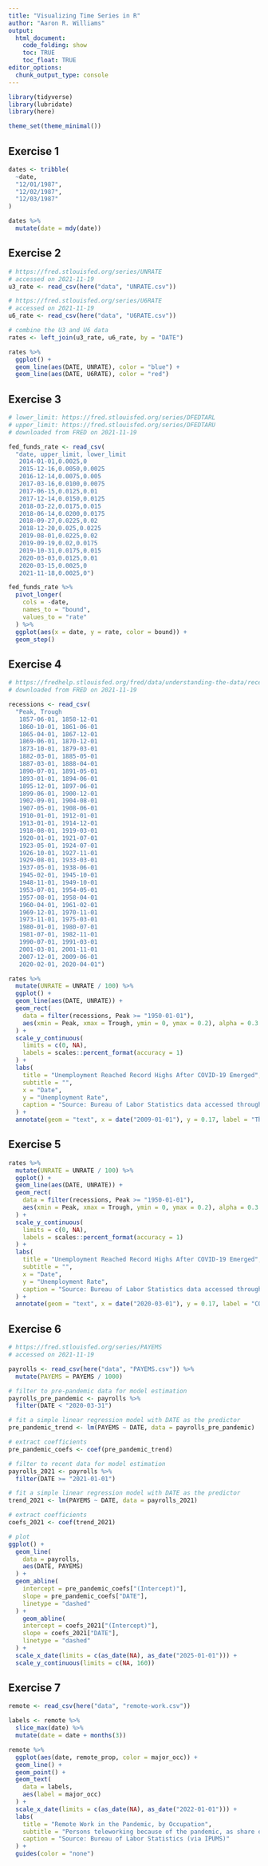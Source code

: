 ```yaml
---
title: "Visualizing Time Series in R"
author: "Aaron R. Williams"
output:
  html_document:
    code_folding: show
    toc: TRUE
    toc_float: TRUE
editor_options:
  chunk_output_type: console
---
```


```r
library(tidyverse)
library(lubridate)
library(here)

theme_set(theme_minimal())

```

## Exercise 1

```r
dates <- tribble(
  ~date,
  "12/01/1987",
  "12/02/1987",
  "12/03/1987"
)

dates %>%
  mutate(date = mdy(date))

```

## Exercise 2

```r
# https://fred.stlouisfed.org/series/UNRATE
# accessed on 2021-11-19
u3_rate <- read_csv(here("data", "UNRATE.csv"))

# https://fred.stlouisfed.org/series/U6RATE
# accessed on 2021-11-19
u6_rate <- read_csv(here("data", "U6RATE.csv"))

# combine the U3 and U6 data
rates <- left_join(u3_rate, u6_rate, by = "DATE")

rates %>%
  ggplot() +
  geom_line(aes(DATE, UNRATE), color = "blue") +
  geom_line(aes(DATE, U6RATE), color = "red")

```

## Exercise 3

```r
# lower_limit: https://fred.stlouisfed.org/series/DFEDTARL
# upper_limit: https://fred.stlouisfed.org/series/DFEDTARU
# downloaded from FRED on 2021-11-19

fed_funds_rate <- read_csv(
  "date, upper_limit, lower_limit
   2014-01-01,0.0025,0
   2015-12-16,0.0050,0.0025
   2016-12-14,0.0075,0.005
   2017-03-16,0.0100,0.0075
   2017-06-15,0.0125,0.01
   2017-12-14,0.0150,0.0125
   2018-03-22,0.0175,0.015
   2018-06-14,0.0200,0.0175
   2018-09-27,0.0225,0.02
   2018-12-20,0.025,0.0225
   2019-08-01,0.0225,0.02
   2019-09-19,0.02,0.0175
   2019-10-31,0.0175,0.015
   2020-03-03,0.0125,0.01
   2020-03-15,0.0025,0
   2021-11-18,0.0025,0")

fed_funds_rate %>%
  pivot_longer(
    cols = -date, 
    names_to = "bound", 
    values_to = "rate"
  ) %>%
  ggplot(aes(x = date, y = rate, color = bound)) +
  geom_step()

```

## Exercise 4

```r
# https://fredhelp.stlouisfed.org/fred/data/understanding-the-data/recession-bars/
# downloaded from FRED on 2021-11-19

recessions <- read_csv(
  "Peak, Trough
   1857-06-01, 1858-12-01
   1860-10-01, 1861-06-01
   1865-04-01, 1867-12-01
   1869-06-01, 1870-12-01
   1873-10-01, 1879-03-01
   1882-03-01, 1885-05-01
   1887-03-01, 1888-04-01
   1890-07-01, 1891-05-01
   1893-01-01, 1894-06-01
   1895-12-01, 1897-06-01
   1899-06-01, 1900-12-01
   1902-09-01, 1904-08-01
   1907-05-01, 1908-06-01
   1910-01-01, 1912-01-01
   1913-01-01, 1914-12-01
   1918-08-01, 1919-03-01
   1920-01-01, 1921-07-01
   1923-05-01, 1924-07-01
   1926-10-01, 1927-11-01
   1929-08-01, 1933-03-01
   1937-05-01, 1938-06-01
   1945-02-01, 1945-10-01
   1948-11-01, 1949-10-01
   1953-07-01, 1954-05-01
   1957-08-01, 1958-04-01
   1960-04-01, 1961-02-01
   1969-12-01, 1970-11-01
   1973-11-01, 1975-03-01
   1980-01-01, 1980-07-01
   1981-07-01, 1982-11-01
   1990-07-01, 1991-03-01
   2001-03-01, 2001-11-01
   2007-12-01, 2009-06-01
   2020-02-01, 2020-04-01")

rates %>%
  mutate(UNRATE = UNRATE / 100) %>%
  ggplot() +
  geom_line(aes(DATE, UNRATE)) +
  geom_rect(
    data = filter(recessions, Peak >= "1950-01-01"),
    aes(xmin = Peak, xmax = Trough, ymin = 0, ymax = 0.2), alpha = 0.3
  ) + 
  scale_y_continuous(
    limits = c(0, NA),
    labels = scales::percent_format(accuracy = 1)
  ) +
  labs(
    title = "Unemployment Reached Record Highs After COVID-19 Emerged",
    subtitle = "",
    x = "Date",
    y = "Unemployment Rate",
    caption = "Source: Bureau of Labor Statistics data accessed through FRED"
  ) +
  annotate(geom = "text", x = date("2009-01-01"), y = 0.17, label = "The Great\nRecession")

```

## Exercise 5

```r
rates %>%
  mutate(UNRATE = UNRATE / 100) %>%
  ggplot() +
  geom_line(aes(DATE, UNRATE)) +
  geom_rect(
    data = filter(recessions, Peak >= "1950-01-01"),
    aes(xmin = Peak, xmax = Trough, ymin = 0, ymax = 0.2), alpha = 0.3
  ) + 
  scale_y_continuous(
    limits = c(0, NA),
    labels = scales::percent_format(accuracy = 1)
  ) +
  labs(
    title = "Unemployment Reached Record Highs After COVID-19 Emerged",
    subtitle = "",
    x = "Date",
    y = "Unemployment Rate",
    caption = "Source: Bureau of Labor Statistics data accessed through FRED"
  ) +
  annotate(geom = "text", x = date("2020-03-01"), y = 0.17, label = "COVID-19\nRecession")

```

## Exercise 6

```r
# https://fred.stlouisfed.org/series/PAYEMS
# accessed on 2021-11-19

payrolls <- read_csv(here("data", "PAYEMS.csv")) %>%
  mutate(PAYEMS = PAYEMS / 1000)

# filter to pre-pandemic data for model estimation
payrolls_pre_pandemic <- payrolls %>%
  filter(DATE < "2020-03-31")

# fit a simple linear regression model with DATE as the predictor
pre_pandemic_trend <- lm(PAYEMS ~ DATE, data = payrolls_pre_pandemic)

# extract coefficients
pre_pandemic_coefs <- coef(pre_pandemic_trend)

# filter to recent data for model estimation
payrolls_2021 <- payrolls %>%
  filter(DATE >= "2021-01-01")

# fit a simple linear regression model with DATE as the predictor
trend_2021 <- lm(PAYEMS ~ DATE, data = payrolls_2021)

# extract coefficients
coefs_2021 <- coef(trend_2021)

# plot
ggplot() +
  geom_line(
    data = payrolls,
    aes(DATE, PAYEMS)
  ) +
  geom_abline(
    intercept = pre_pandemic_coefs["(Intercept)"], 
    slope = pre_pandemic_coefs["DATE"],
    linetype = "dashed"
  ) +
    geom_abline(
    intercept = coefs_2021["(Intercept)"], 
    slope = coefs_2021["DATE"],
    linetype = "dashed"
  ) +
  scale_x_date(limits = c(as_date(NA), as_date("2025-01-01"))) +
  scale_y_continuous(limits = c(NA, 160))

```

## Exercise 7

```r
remote <- read_csv(here("data", "remote-work.csv"))

labels <- remote %>%
  slice_max(date) %>%
  mutate(date = date + months(3))

remote %>%
  ggplot(aes(date, remote_prop, color = major_occ)) +
  geom_line() +
  geom_point() +
  geom_text(
    data = labels,
    aes(label = major_occ)
  ) +
  scale_x_date(limits = c(as_date(NA), as_date("2022-01-01"))) +
  labs(
    title = "Remote Work in the Pandemic, by Occupation",
    subtitle = "Persons teleworking because of the pandemic, as share of employed",
    caption = "Source: Bureau of Labor Statistics (via IPUMS)"
  ) +
  guides(color = "none")

```

